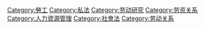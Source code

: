 {{Catmore}}
{{Commonscat|Labour law}}

[[Category:勞工|Category:勞工]]
[[Category:私法|Category:私法]]
[[Category:劳动研究|Category:劳动研究]]
[[Category:劳资关系|Category:劳资关系]]
[[Category:人力資源管理|Category:人力資源管理]]
[[Category:社會法|Category:社會法]]
[[Category:劳动关系|Category:劳动关系]]